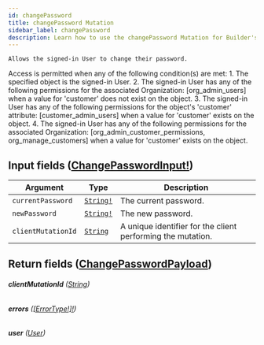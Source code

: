 ```yaml
---
id: changePassword
title: changePassword Mutation
sidebar_label: changePassword
description: Learn how to use the changePassword Mutation for Builder's API.
---
```


    Allows the signed-in User to change their password.

Access is permitted when any of the following condition(s) are met: 1. The specified object is the signed-in User. 2. The signed-in User has any of the following permissions for the associated Organization: [org_admin_users] when a value for 'customer' does not exist on the object. 3. The signed-in User has any of the following permissions for the object's 'customer' attribute: [customer_admin_users] when a value for 'customer' exists on the object. 4. The signed-in User has any of the following permissions for the associated Organization: [org_admin_customer_permissions, org_manage_customers] when a value for 'customer' exists on the object.

## Input fields ([ChangePasswordInput!](/self-managed/composer/builder/api/schema/input_object/ChangePasswordInput.mdx))

| Argument           | Type                                      | Description                                                 |
| ------------------ | ----------------------------------------- | ----------------------------------------------------------- |
| `currentPassword`  | [`String!`](/self-managed/composer/builder/api/schema/scalar/String.mdx) | The current password.                                       |
| `newPassword`      | [`String!`](/self-managed/composer/builder/api/schema/scalar/String.mdx) | The new password.                                           |
| `clientMutationId` | [`String`](/self-managed/composer/builder/api/schema/scalar/String.mdx)  | A unique identifier for the client performing the mutation. |

## Return fields ([ChangePasswordPayload](/self-managed/composer/builder/api/schema/object/ChangePasswordPayload.mdx))

###### <b>clientMutationId</b> ([String](/self-managed/composer/builder/api/schema/scalar/String.mdx))

###### <b>errors</b> ([[ErrorType!]!](/self-managed/composer/builder/api/schema/object/ErrorType.mdx))

###### <b>user</b> ([User](/self-managed/composer/builder/api/schema/object/User.mdx))

